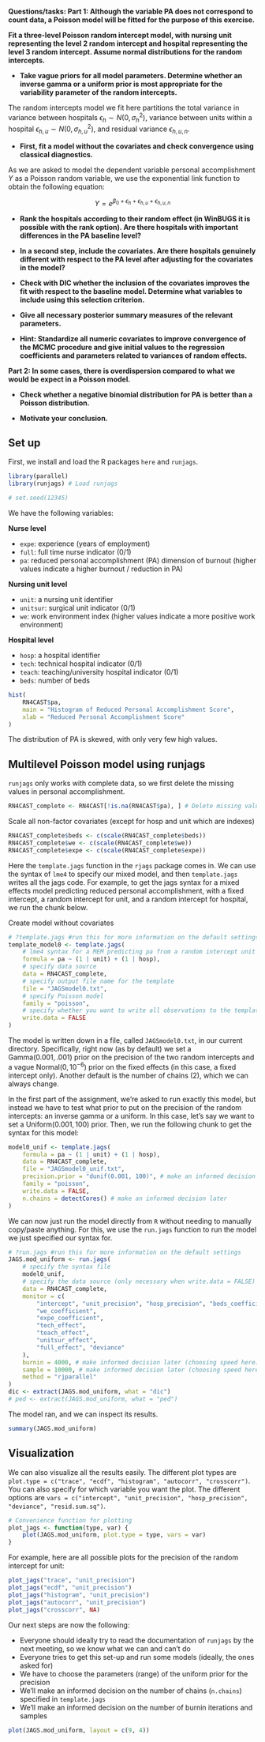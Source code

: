 **Questions/tasks:
Part 1: Although the variable PA does not correspond to count data, a Poisson model will be
fitted for the purpose of this exercise.**

**Fit a three-level Poisson random intercept model, with nursing unit representing the level 2
random intercept and hospital representing the level 3 random intercept. Assume normal
distributions for the random intercepts.**

- **Take vague priors for all model parameters. Determine whether an inverse gamma or a
uniform prior is most appropriate for the variability parameter of the random intercepts.**

The random intercepts model we fit here partitions the total variance in variance between hospitals $\epsilon_{h}\sim N(0,\sigma_h^2)$, variance between units within a hospital $\epsilon_{h,u}\sim N(0,\sigma_{h,u}^2)$, and residual variance $\epsilon_{h,u,n}$.

- **First, fit a model without the covariates and check convergence using classical diagnostics.**

As we are asked to model the dependent variable personal accomplishment $Y$ as a Poisson random variable, we use the exponential link function to obtain the following equation:

$$Y=e^{\beta_0+\epsilon_{h}+\epsilon_{h,u}+\epsilon_{h,u,n}}$$

- **Rank the hospitals according to their random effect (in WinBUGS it is possible with the
rank option). Are there hospitals with important differences in the PA baseline level?**

- **In a second step, include the covariates. Are there hospitals genuinely different with
respect to the PA level after adjusting for the covariates in the model?**

- **Check with DIC whether the inclusion of the covariates improves the fit with respect to the
baseline model. Determine what variables to include using this selection criterion.**

- **Give all necessary posterior summary measures of the relevant parameters.**

- **Hint: Standardize all numeric covariates to improve convergence of the MCMC procedure
and give initial values to the regression coefficients and parameters related to variances of
random effects.**

**Part 2: In some cases, there is overdispersion compared to what we would be expect in a Poisson model.**

- **Check whether a negative binomial distribution for PA is better than a Poisson distribution.**

- **Motivate your conclusion.**

## Set up 

First, we install and load the R packages `here` and `runjags`.

```r
library(parallel)
library(runjags) # Load runjags
```

```r
# set.seed(12345)
```

We have the following variables:

**Nurse level**

- `expe`: experience (years of employment)
- `full`: full time nurse indicator (0/1)
- `pa`: reduced personal accomplishment (PA) dimension of burnout (higher values indicate a higher burnout / reduction in PA)

**Nursing unit level**

- `unit`: a nursing unit identifier
- `unitsur`: surgical unit indicator (0/1)
- `we`: work environment index (higher values indicate a more positive work environment)

**Hospital level**

- `hosp`: a hospital identifier
- `tech`: technical hospital indicator (0/1)
- `teach`: teaching/university hospital indicator (0/1)
- `beds`: number of beds

```r
hist(
    RN4CAST$pa,
    main = "Histogram of Reduced Personal Accomplishment Score",
    xlab = "Reduced Personal Accomplishment Score"
)
```

The distribution of PA is skewed, with only very few high values. 

## Multilevel Poisson model using runjags

`runjags` only works with complete data, so we first delete the missing values in personal accomplishment.

```r
RN4CAST_complete <- RN4CAST[!is.na(RN4CAST$pa), ] # Delete missing values in pa
```

Scale all non-factor covariates (except for hosp and unit which are indexes)
```r
RN4CAST_complete$beds <- c(scale(RN4CAST_complete$beds))
RN4CAST_complete$we <- c(scale(RN4CAST_complete$we))
RN4CAST_complete$expe <- c(scale(RN4CAST_complete$expe))
```

Here the `template.jags` function in the `rjags` package comes in. We can use the syntax of `lme4` to specify our mixed model, and then `template.jags` writes all the jags code. For example, to get the jags syntax for a mixed effects model predicting reduced personal accomplishment, with a fixed intercept, a random intercept for unit, and a random intercept for hospital, we run the chunk below.  


Create model without covariates
```r
# ?template.jags #run this for more information on the default settings
template_model0 <- template.jags(
    # lme4 syntax for a MEM predicting pa from a random intercept unit + hospital
    formula = pa ~ (1 | unit) + (1 | hosp),
    # specify data source
    data = RN4CAST_complete,
    # specify output file name for the template
    file = "JAGSmodel0.txt",
    # specify Poisson model
    family = "poisson",
    # specify whether you want to write all observations to the template
    write.data = FALSE
)
```

The model is written down in a file, called `JAGSmodel0.txt`, in our current directory.
Specifically, right now (as by default) we set a $\text{Gamma}(0.001, .001)$ prior on the precision of the two random intercepts and a vague $\text{Normal}(0,10^{-6})$ prior on the fixed effects (in this case, a fixed intercept only). Another default is the number of chains (2), which we can always change.

In the first part of the assignment, we're asked to run exactly this model, but instead we have to test what prior to put on the precision of the random intercepts: an inverse gamma or a uniform. In this case, let's say we want to set a $\text{Uniform}(0.001,100)$ prior.
Then, we run the following chunk to get the syntax for this model:

```r
model0_unif <- template.jags(
    formula = pa ~ (1 | unit) + (1 | hosp),
    data = RN4CAST_complete,
    file = "JAGSmodel0_unif.txt",
    precision.prior = "dunif(0.001, 100)", # make an informed decision later
    family = "poisson",
    write.data = FALSE,
    n.chains = detectCores() # make an informed decision later
)
```

We can now just run the model directly from `R` without needing to manually copy/paste anything.
For this, we use the `run.jags` function to run the model we just specified our syntax for.

```r
# ?run.jags #run this for more information on the default settings
JAGS.mod_uniform <- run.jags(
    # specify the syntax file
    model0_unif,
    # specify the data source (only necessary when write.data = FALSE)
    data = RN4CAST_complete,
    monitor = c(
        "intercept", "unit_precision", "hosp_precision", "beds_coefficient",
        "we_coefficient",
        "expe_coefficient",
        "tech_effect",
        "teach_effect",
        "unitsur_effect",
        "full_effect", "deviance"
    ),
    burnin = 4000, # make informed decision later (choosing speed here)
    sample = 10000, # make informed decision later (choosing speed here)
    method = "rjparallel"
)
dic <- extract(JAGS.mod_uniform, what = "dic")
# ped <- extract(JAGS.mod_uniform, what = "ped")
```

The model ran, and we can inspect its results. 

```r
summary(JAGS.mod_uniform)
```

## Visualization

We can also visualize all the results easily. The different plot types are `plot.type = c("trace", "ecdf", "histogram", "autocorr", "crosscorr")`.
You can also specify for which variable you want the plot.
The different options are `vars = c("intercept", "unit_precision", "hosp_precision", "deviance", "resid.sum.sq")`.


```r
# Convenience function for plotting
plot_jags <- function(type, var) {
    plot(JAGS.mod_uniform, plot.type = type, vars = var)
}
```

For example, here are all possible plots for the precision of the random intercept for unit:

```r
plot_jags("trace", "unit_precision")
plot_jags("ecdf", "unit_precision")
plot_jags("histogram", "unit_precision")
plot_jags("autocorr", "unit_precision")
plot_jags("crosscorr", NA)
```

Our next steps are now the following:

- Everyone should ideally try to read the documentation of `runjags` by the next meeting, so we know what we can and can't do
- Everyone tries to get this set-up and run some models (ideally, the ones asked for)
- We have to choose the parameters (range) of the uniform prior for the precision
- We'll make an informed decision on the number of chains (`n.chains`) specified in `template.jags`
- We'll make an informed decision on the number of burnin iterations and samples


```r
plot(JAGS.mod_uniform, layout = c(9, 4))
```
